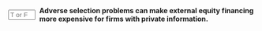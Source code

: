::: {.question-block}

<form onsubmit="event.preventDefault(); checkAnswerBox('module9_tf_q66','T')" style="display: flex; align-items: center; gap: 8px;">
  <input type="text" id="module9_tf_q66" name="module9_tf_q66" maxlength="1" placeholder="T or F" style="width: 55px;" data-correct-answer="T" /> 
  <label for="module9_tf_q66"><strong>Adverse selection problems can make external equity financing more expensive for firms with private information.</strong></label>
</form>

<div id="feedback-module9_tf_q66" class="feedback" data-status="" style="display:none;">
TRUE. When investors suspect that managers have private information, they demand a discount, increasing the effective cost of equity issuance.
</div>

:::
